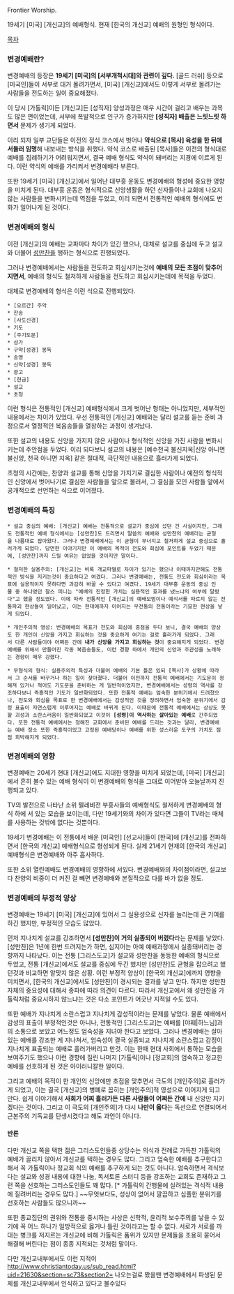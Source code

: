 Frontier Worship.

19세기 [미국] [개신교]의 예배형식. 현재 [한국의 개신교] 예배의 원형인 형식이다.

[[목차]]

=== 변경예배란? ===
변경예배의 등장은 '''19세기 [미국]의 [서부개척시대]와 관련이 깊다.''' [골드 러쉬] 등으로 [미국인]들이 서부로 대거 몰려가면서, [미국] [개신교]에서도 이렇게 서부로 몰려가는 사람들을 전도하는 일이 중요해졌다.

이 당시 [가톨릭]이든 [개신교]든 [성직자] 양성과정은 매우 시간이 걸리고 배우는 과목도 많은 편이었는데, 서부에 폭발적으로 인구가 증가하지만 '''[성직자] 배출은 느릿느릿 하면서''' 문제가 생기게 되었다.

이리 되자 일부 교단들은 이전의 정식 코스에서 벗어나 '''약식으로 [목사] 육성을 한 뒤에 서둘러 임명'''해 내보내는 방식을 취했다. 약식 코스로 배출된 [목사]들은 이전의 형식대로 예배를 집례하기가 어려워지면서, 결국 예배 형식도 약식이 돼버리는 지경에 이르게 된다. 이런 약식의 예배를 가리켜서 변경예배라 부른다.

또한 19세기 [미국] [개신교]에서 일어난 대부흥 운동도 변경예배의 형성에 중요한 영향을 미치게 된다. 대부흥 운동은 형식적으로 신앙생활을 하던 신자들이나 교회에 나오지 않는 사람들을 변화시키는데 역점을 두었고, 이리 되면서 전통적인 예배의 형식에도 변화가 일어나게 된 것이다.

=== 변경예배의 형식 ===
이전 [개신교]의 예배는 교파마다 차이가 있긴 했으나, 대체로 설교를 중심에 두고 설교와 더불어 [[성만찬]]을 행하는 형식으로 진행되었다. 

그러나 변경예배에서는 사람들을 전도하고 회심시키는것에 '''예배의 모든 초점이 맞추어지면서''', 예배의 형식도 철저하게 사람들을 전도하고 회심시키는데에 목적을 두었다.

대체로 변경예배의 형식은 이런 식으로 진행되었다.

 * [오르간] 주악
 * 찬송
 * [사도신경]
 * 기도
 * [주기도문]
 * 성가
 * 구약[성경] 봉독
 * 송영
 * 신약[성경] 봉독
 * 광고
 * [헌금]
 * 설교 
 * 초청

이런 형식은 전통적인 [개신교] 예배형식에서 크게 벗어난 형태는 아니었지만, 세부적인 내용에서는 차이가 있었다. 우선 전통적인 [개신교] 예배와는 달리 설교를 듣는 준비 과정으로서 열정적인 복음송들을 열창하는 과정이 생겨났다. 

또한 설교의 내용도 신앙을 가지지 않은 사람이나 형식적인 신앙을 가진 사람을 변화시키는데 주안점을 두었다. 이리 되다보니 설교의 내용은 [예수천국 불신지옥|신앙 아니면 불신앙, 천국 아니면 지옥] 같은 절대적, 극단적인 내용으로 흘러가게 되었다.

초청의 시간에는, 찬양과 설교를 통해 신앙을 가지기로 결심한 사람이나 예전의 형식적인 신앙에서 벗어나기로 결심한 사람들을 앞으로 불러서, 그 결심을 모인 사람들 앞에서 공개적으로 선언하는 식으로 이어졌다.

=== 변경예배의 특징 ===
 * 설교 중심의 예배: [개신교] 예배는 전통적으로 설교가 중심에 섰던 건 사실이지만, 그래도 전통적인 예배 형식에서는 [성만찬]도 드리면서 말씀의 예배와 성만찬의 예배라는 균형을 나름대로 잡아왔다. 그러나 변경예배에서는 이 균형이 무너지고 철저하게 설교 중심으로 흘러가게 되었다. 당연한 이야기지만 이 예배의 목적이 전도와 회심에 포인트를 두었기 때문에, [성만찬]까지 드릴 여유는 없었을 것이지만 말이다.

 * 철저한 실용주의: [개신교]는 비록 개교파별로 차이가 있기는 했으나 이때까지만해도 전통적인 방식을 지키는것이 중요하다고 여겼다. 그러나 변경예배는, 전통도 전도와 회심이라는 목표에 실용적이지 못하다면 과감히 바꿀 수 있다고 여겼다. 19세기 대부흥 운동의 중심 인물 중 하나였던 찰스 피니는 "예배의 진정한 가치는 실용적인 효과를 냈느냐의 여부에 달렸다"고 했을 정도였다. 이에 따라 전통적인 [개신교]의 예배모범이나 예식서를 따르지 않는 전통파괴 현상들이 일어났고, 이는 현대에까지 이어지는 무전통의 전통이라는 기묘한 현상을 낳게 되었다.

 * 개인주의적 영성: 변경예배의 목표가 전도와 회심에 중점을 두다 보니, 결국 예배의 양상도 한 개인이 신앙을 가지고 회심하는 것을 중요하게 여기는 걸로 흘러가게 되었다. 그래서 다른 사람들이야 어쩌든 간에 '''내가 신앙을 가지고 회심하는 것'''이 중요해지게 되었다. 변경예배를 위해서 만들어진 각종 복음송들도, 이런 경향 하에서 개인의 신앙과 주관성을 노래하는 경향이 매우 강했다.

 * 무형식의 형식: 실용주의적 특성과 더불어 예배의 기본 틀은 있되 [목사]가 상황에 따라서 그 순서를 바꾸거나 하는 일이 잦아졌다. 더불어 이전까지 전통적 예배에서는 기도문이 정해져 있거나 적어도 기도문을 준비하는 게 일반적이었지만, 변경예배에서는 성령의 역사를 강조하다보니 즉흥적인 기도가 일반화되었다. 또한 전통적 예배는 엄숙한 분위기에서 드려졌으나, 전도와 회심을 목표로 한 변경예배에서는 감성적인 것을 장려하면서 엄숙한 분위기에서 감정 표출이 자연스럽게 이루어지는 예배로 바뀌게 된다. 이때문에 전통적 예배에서는 상상도 못할 괴성과 소란스러움이 일반화되었고 이것이 '''[성령]이 역사하는 살아있는 예배'''로 간주되었다. 또한 전통적 예배에서는 정해진 교회에서 준비된 예배를 드리는 것과는 달리, 변경예배는 예배 장소 또한 즉흥적이었고 고정된 예배당이나 예배를 위한 성스러운 도구의 가치도 점점 희박해지게 되었다.

=== 변경예배의 영향 ===
변경예배는 20세기 현대 [개신교]에도 지대한 영향을 미치게 되었는데, [미국] [개신교]에서 흔히 볼수 있는 예배 형식이 이 변경예배의 형식을 그대로 이어받아 오늘날까지 진행되고 있다. 

TV의 발전으로 나타난 소위 텔레비전 부흥사들의 예배형식도 철저하게 변경예배의 형식 하에 서 있는 모습을 보이는데, 다만 19세기와의 차이가 있다면 그들이 TV라는 매체를 사용하는 것밖에 없다는 것뿐이다.

19세기 변경예배는 이 전통에서 배운 [미국인] [선교사]들이 [한국]에 [개신교]를 전파하면서 [한국의 개신교] 예배형식으로 형성되게 된다. 실제 21세기 현재의 [한국의 개신교] 예배형식은 변경예배와 아주 흡사하다.

또한 소위 열린예배도 변경예배의 영향하에 서있다. 변경예배와의 차이점이라면, 설교보다 찬양의 비중이 더 커진 걸 빼면 변경예배와 본질적으로 다를 바가 없을 정도.

=== 변경예배의 부정적 양상 ===
변경예배는 19세기 [미국] [개신교]에 있어서 그 실용성으로 신자를 늘리는데 큰 기여를 하긴 했지만, 부정적인 모습도 많았다.

먼저 지나치게 설교를 강조하면서 '''[성만찬]이 거의 실종되어 버렸다'''라는 문제를 낳았다. [성만찬]은 1년에 한번 드려지는가 하면, 심지어는 아예 예배과정에서 실종돼버리는 경향까지 나타났다. 이는 전통 [그리스도교]가 설교와 성만찬을 동등한 예배의 형식으로 두었고, 전통 [개신교]에서도 설교를 중심에 두긴 했지만 [성만찬]도 균형을 잡으려고 했던것과 비교하면 알맞지 않은 상황. 이런 부정적 양상이 [한국의 개신교]에까지 영향을 미치면서, [한국의 개신교]에서도 [성만찬]이 경시되는 결과를 낳고 만다. 하지만 성만찬 자체의 중요성에 대해서 종파에 따라 의견이 다르다. 따라서 개신교에서 왜 성만찬을 가톨릭처럼 중요시하지 않느냐는 것은 다소 포인트가 어긋난 지적일 수도 있다. 

또한 예배가 지나치게 소란스럽고 지나치게 감성적이라는 문제를 낳았다. 물론 예배에서 감성의 표출이 부정적인것은 아니나, 전통적인 [그리스도교]는 예배를 [야훼|하느님]과의 소통으로 보았고 어느정도 엄숙성을 지녀야 한다고 보았다. 그러나 변경예배는 살아있는 예배를 강조한 게 지나쳐서, 엄숙성이 결국 실종되고 지나치게 소란스럽고 감정이 지나치게 표출되는 예배로 흘러가버리고 만것. 이는 한때 현대 사회에서 통하는 모습을 보여주기도 했으나 이런 경향에 질린 나머지 [가톨릭]이나 [정교회]의 엄숙하고 정교한 예배를 선호하게 된 것은 아이러니칼한 일이다.

그리고 예배의 목적이 한 개인의 신앙에만 초점을 맟추면서 극도의 [개인주의]로 흘러가게 되었고, 이는 결국 [개신교]의 병폐로 꼽히는 [개인주의]적 영성으로 이어지게 되고 만다. 쉽게 이야기해서 '''사회가 어찌 흘러가든 다른 사람들이 어쩌든 간에''' 내 신앙만 지키겠다는 것이다. 그리고 이 극도의 [개인주의]가 다시 '''나만이 옳다'''는 독선으로 연결되어서 근본주의 기독교를 탄생시켰다고 해도 과언이 아니다.
==== 반론 ====
다만 개신교 쪽을 택한 젊은 그리스도인들중 상당수는 의식과 전례로 가득찬 가톨릭의 예배가 끌리지 않아서 개신교를 택하는 경우도 많다. 그리고 엄숙한 예배를 추구한다고 해서 꼭 가톨릭이나 정교회 식의 예배를 추구하게 되는 것도 아니다.  엄숙하면서 격식보다는 설교와 성경 내용에 대한 나눔, 독서토론 스터디 등을 강조하는 교회도 존재하고 그런 쪽을 선호하는 그리스도인들도 꽤 많다. [* 가톨릭의 간행물에 실려있는 격식적 내용에 질려버리는 경우도 많다.] ~~무엇보다도, 성상이 없어서 깔끔하고 심플한 분위기를 선호하는 사람들도 많으니까~~ 

또한 종교집단의 권위와 전통을 중시하는 사상은 신학적, 윤리적 보수주의를 낳을 수 있기에 꼭 어느 하나가 일방적으로 옳거나 틀린 것이라고는 할 수 없다. 서로가 서로를 까대는 병크를 저지르는 개신교에 비해 가톨릭은 품위가 있지만 문제들을 조용히 묻어서 해결해 버린다는 점이 종종 지적되는 것처럼 말이다. 

다만 개신교내부에서도 이런 지적이 http://www.christiantoday.us/sub_read.html?uid=21630&section=sc73&section2= 나오는걸로 봤을땐 변경예배에서 파생된 문제를 개신교내부에서 인식하고 있다고 볼수있다 

